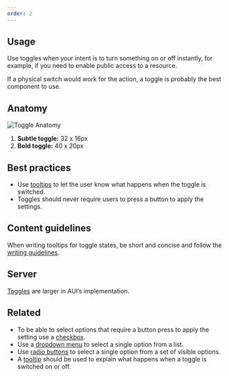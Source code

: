 ```yaml
---
order: 2
---
```


## Usage

Use toggles when your intent is to turn something on or off instantly, for example, if you need to enable public access to a resource.

If a physical switch would work for the action, a toggle is probably the best component to use.

## Anatomy

![Toggle Anatomy](/../images/toggle-anatomy.png)

1. **Subtle toggle:** 32 x 16px
2. **Bold toggle:** 40 x 20px

## Best practices

- Use [tooltips](/components/tooltip) to let the user know what happens when the toggle is switched.
- Toggles should never require users to press a button to apply the settings.

## Content guidelines

When writing tooltips for toggle states, be short and concise and follow the [writing guidelines](/content/writing-style).

## Server

[Toggles](https://docs.atlassian.com/aui/latest/docs/toggle-button.html) are larger in AUI’s implementation.

## Related

- To be able to select options that require a button press to apply the setting use a [checkbox](/components/toggle). 
- Use a [dropdown menu](/components/dropdown-menu) to select a single option from a list.
- Use [radio buttons](/components/radio) to select a single option from a set of visible options.
- A [tooltip](/components/tooltip) should be used to explain what happens when a toggle is switched on or off. 


